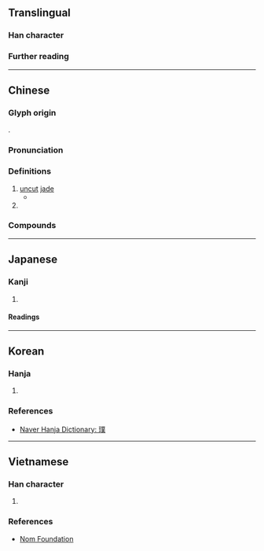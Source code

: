 {{character info}}
==Translingual==

===Han character===
{{Han char|rn=96|rad=玉|as=12|sn=16|four=12134,12185|canj=MGTCO|ids=⿰[[玉|⺩]][[菐]]}}

===Further reading===
{{Han ref|kx=0742.090|dkj=21245|dj=1151.220|hdz=21137.100|uh=749E}}

----

==Chinese==
{{zh-forms|alt=㺪}}

===Glyph origin===
{{Han etym}}
{{Han compound|玉|菐|c1=s|c2=p|t1=jade|ls=psc}}.

===Pronunciation===
{{zh-pron
|m=pú
|c=pok3
|md=páuk
|mn-t=pog4
|mc=y
|oc=y
|ma=
|cat=n,pn
}}

===Definitions===
{{head|zh|Han character}}

# [[uncut]] [[jade]]
#* {{zh-x|夫{fú} 珠玉，人主 之 所-急 也。和 雖 獻 璞 而 未 美，未 為{wéi} 主 之 害 也；然 猶 兩-足 斬 而 寶 乃 論，論 寶 若 此 其 難 也。|Indeed, pearls and gems are what the lord of men wants badly. Though Ho presented the '''{{w|Mr. He's jade|uncut jade}}''' to the Throne, before it was made beautiful, he was never a harm to His Majesty. Nevertheless, it was only after both his feet had been cut off that the treasure was acknowledged. That to establish an opinion of a treasure should be so difficult!|ref=Hanfeizi}}
# {{surname|zh}}

===Compounds===
{{zh-der|反璞歸真|反璞|歸真反璞|渾金璞玉|抱璞|璞玉渾金|璞玉為石|璞玉專案|璞玉|郭璞之說|返璞歸真|采光剖璞|荊璞}}

----

==Japanese==

===Kanji===
{{ja-kanji|grade=|rs=玉12}}

# {{rfdef|ja|sort=玉12}}

====Readings====
{{ja-readings
|goon=ほく
|kanon=はく
|kanyoon=ぼく
|kun=あらたま-
}}

----

==Korean==

===Hanja===
{{ko-hanja|옥돌|박}}

# {{rfdef|ko|sort=玉12}}

===References===
* [https://hanja.dict.naver.com/#/entry/ccko/b800c66c4f3545f48c4a6c019f70c855 Naver Hanja Dictionary: 璞]

----

==Vietnamese==

===Han character===
{{vi-readings|rs=玉12|hanviet=phác|nom=phác}}

# {{rfdef|vi|sort=玉12}}

===References===
* [http://nomfoundation.org/common/nom_details.php?codepoint=749E Nom Foundation]